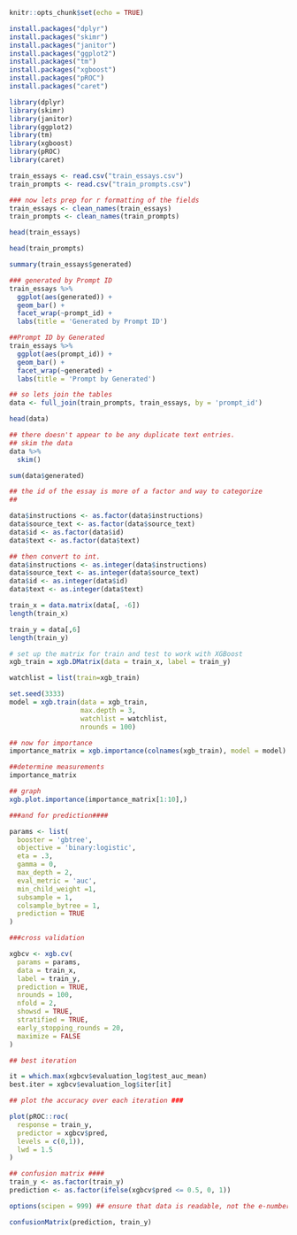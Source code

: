 ```{r setup, include=FALSE}
knitr::opts_chunk$set(echo = TRUE)
```

```{r}
install.packages("dplyr")
install.packages("skimr")
install.packages("janitor")
install.packages("ggplot2")
install.packages("tm")
install.packages("xgboost")
install.packages("pROC")
install.packages("caret")
```

```{r}
library(dplyr)
library(skimr)
library(janitor)
library(ggplot2)
library(tm)
library(xgboost)
library(pROC)
library(caret)
```

```{r}
train_essays <- read.csv("train_essays.csv")
train_prompts <- read.csv("train_prompts.csv")
```

```{r}
### now lets prep for r formatting of the fields
train_essays <- clean_names(train_essays)
train_prompts <- clean_names(train_prompts)
```

```{r}
head(train_essays)
```
```{r}
head(train_prompts)
```
```{r}
summary(train_essays$generated)
```

```{r}
### generated by Prompt ID
train_essays %>%
  ggplot(aes(generated)) +
  geom_bar() +
  facet_wrap(~prompt_id) +
  labs(title = 'Generated by Prompt ID')
```

```{r}
##Prompt ID by Generated
train_essays %>%
  ggplot(aes(prompt_id)) +
  geom_bar() +
  facet_wrap(~generated) +
  labs(title = 'Prompt by Generated')
```

```{r}
## so lets join the tables
data <- full_join(train_prompts, train_essays, by = 'prompt_id')
```

```{r}
head(data)
```


```{r}
## there doesn't appear to be any duplicate text entries.
## skim the data
data %>%
  skim()

sum(data$generated)
```


```{r}
## the id of the essay is more of a factor and way to categorize
## 

data$instructions <- as.factor(data$instructions)
data$source_text <- as.factor(data$source_text)
data$id <- as.factor(data$id)
data$text <- as.factor(data$text)
```

```{r}
## then convert to int.
data$instructions <- as.integer(data$instructions)
data$source_text <- as.integer(data$source_text)
data$id <- as.integer(data$id)
data$text <- as.integer(data$text)
```

```{r}
train_x = data.matrix(data[, -6])
length(train_x)
```

```{r}
train_y = data[,6]
length(train_y)
```

```{r}
# set up the matrix for train and test to work with XGBoost
xgb_train = xgb.DMatrix(data = train_x, label = train_y)
```

```{r}
watchlist = list(train=xgb_train)
```

```{r}
set.seed(3333)
model = xgb.train(data = xgb_train,
                  max.depth = 3,
                  watchlist = watchlist,
                  nrounds = 100)
```

```{r}
## now for importance
importance_matrix = xgb.importance(colnames(xgb_train), model = model)

##determine measurements
importance_matrix
```

```{r}
## graph
xgb.plot.importance(importance_matrix[1:10],)
```

```{r}
###and for prediction####

params <- list(
  booster = 'gbtree',
  objective = 'binary:logistic',
  eta = .3,
  gamma = 0,
  max_depth = 2,
  eval_metric = 'auc',
  min_child_weight =1,
  subsample = 1,
  colsample_bytree = 1,
  prediction = TRUE
)
```

```{r}
###cross validation

xgbcv <- xgb.cv(
  params = params,
  data = train_x,
  label = train_y,
  prediction = TRUE,
  nrounds = 100,
  nfold = 2,
  showsd = TRUE,
  stratified = TRUE,
  early_stopping_rounds = 20,
  maximize = FALSE
)
```

```{r}
## best iteration

it = which.max(xgbcv$evaluation_log$test_auc_mean)
best.iter = xgbcv$evaluation_log$iter[it]
```

```{r}
## plot the accuracy over each iteration ###

plot(pROC::roc(
  response = train_y,
  predictor = xgbcv$pred,
  levels = c(0,1)),
  lwd = 1.5
)
```



```{r}
## confusion matrix ####
train_y <- as.factor(train_y)
prediction <- as.factor(ifelse(xgbcv$pred <= 0.5, 0, 1))
```

```{r}
options(scipen = 999) ## ensure that data is readable, not the e-numbering system
```

```{r}
confusionMatrix(prediction, train_y)
```